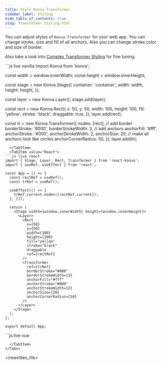 ---
title: Style Konva Transformer
sidebar_label: Styling
hide_table_of_contents: true
slug: Transformer_Styling.html
---

You can adjust styles of `Konva.Transformer` for your web app. You can change stroke, size and fill of all anchors.
Also you can change stroke color and size of border.

Also take a look into [Complex Transformer Styling](/docs/select_and_transform/Transformer_Complex_Styling.html) for fine tuning.


<Tabs>
  <TabItem value="Vanilla" default>
```js live vanilla
import Konva from 'konva';

const width = window.innerWidth;
const height = window.innerHeight;

const stage = new Konva.Stage({
container: 'container',
width: width,
height: height,
});

const layer = new Konva.Layer();
stage.add(layer);

const rect = new Konva.Rect({
x: 50,
y: 50,
width: 100,
height: 100,
fill: 'yellow',
stroke: 'black',
draggable: true,
});
layer.add(rect);

const tr = new Konva.Transformer({
nodes: [rect],
// add border
borderStroke: '#000',
borderStrokeWidth: 3,
// add anchors
anchorFill: '#fff',
anchorStroke: '#000',
anchorStrokeWidth: 2,
anchorSize: 20,
// make all anchors look like circles
anchorCornerRadius: 50,
});
layer.add(tr);

````
  </TabItem>
  <TabItem value="React">
```js live react
import { Stage, Layer, Rect, Transformer } from 'react-konva';
import { useRef, useEffect } from 'react';

const App = () => {
  const rectRef = useRef();
  const trRef = useRef();

  useEffect(() => {
    trRef.current.nodes([rectRef.current]);
  }, []);

  return (
    <Stage width={window.innerWidth} height={window.innerHeight}>
      <Layer>
        <Rect
          x={50}
          y={50}
          width={100}
          height={100}
          fill="yellow"
          stroke="black"
          draggable
          ref={rectRef}
        />
        <Transformer
          ref={trRef}
          borderStroke="#000"
          borderStrokeWidth={3}
          anchorFill="#fff"
          anchorStroke="#000"
          anchorStrokeWidth={2}
          anchorSize={20}
          anchorCornerRadius={50}
        />
      </Layer>
    </Stage>
  );
};

export default App;
````

  </TabItem>
  <TabItem value="Vue">
```js live vue
<template>
  <v-stage :config="stageSize">
    <v-layer>
      <v-rect
        :config="rectConfig"
        ref="rectRef"
      />
      <v-transformer
        :config="transformerConfig"
        ref="transformerRef"
      />
    </v-layer>
  </v-stage>
</template>

<script setup>
import { ref, onMounted } from 'vue';

const stageSize = {
  width: window.innerWidth,
  height: window.innerHeight
};

const rectConfig = {
  x: 50,
  y: 50,
  width: 100,
  height: 100,
  fill: 'yellow',
  stroke: 'black',
  draggable: true
};

const transformerConfig = {
  borderStroke: '#000',
  borderStrokeWidth: 3,
  anchorFill: '#fff',
  anchorStroke: '#000',
  anchorStrokeWidth: 2,
  anchorSize: 20,
  anchorCornerRadius: 50
};

const rectRef = ref(null);
const transformerRef = ref(null);

onMounted(() => {
  transformerRef.value.getNode().nodes([rectRef.value.getNode()]);
});
</script>

```
  </TabItem>
</Tabs>
```

</rewritten_file>
